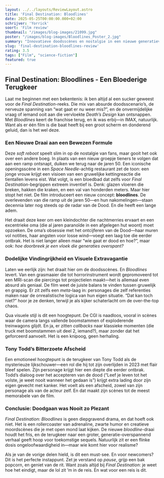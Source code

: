 ```yaml
---
layout: ../../layouts/ReviewLayout.astro
title: 'Final Destination: Bloodlines'
date: 2025-05-25T00:00:00.000+02:00
schrijver: 'Yorrick'
soort: 'Film review'
thumbnail: "/images/blog-images/21099.jpg"
poster: "/images/blog-images/Bloodlines_Poster_2.jpg"
summary: "Innovatieve doodsscènes en nostalgie in een nieuwe generatieverhaal met humor en visuele pracht."
slug: 'final-destination-bloodlines-review'
rating: 3.5
tags: ["Film", "science-fiction"]
featured: true
---
```


## Final Destination: Bloodlines - Een Bloederige Terugkeer  

Laat me beginnen met een bekentenis: ik ben altijd al een sucker geweest voor de *Final Destination*-reeks. Die mix van absurde doodsscenario’s, de nerveuze spanning van “wat gaat er *nu* weer mis?”, en de onvermijdelijke vraag of iemand ooit aan die vervloekte *Death’s Design* kan ontsnappen. Met *Bloodlines* keert de franchise terug, en ik was erbij—in IMAX, natuurlijk. Want als er één film is die baat heeft bij een groot scherm en donderend geluid, dan is het wel deze.  

### Een Nieuwe Draai aan een Bewezen Formule  

Deze *soft reboot* speelt slim in op de nostalgie van fans, maar gooit het ook over een andere boeg. In plaats van een nieuw groepje tieners te volgen dat aan een ramp ontsnapt, duiken we terug naar de jaren 50. Een iconische openingsscène in een *Space Needle*-achtig restaurant zet de toon: een jonge vrouw krijgt een visioen van een gruwelijke kettingreactie die tientallen levens eist. Wat volgt, is een bloedbad dat zelfs voor *Final Destination*-begrippen extreem inventief is. Denk: glazen vloeren die breken, hakken die kraken, en een val van honderden meters. Maar hier stopt het niet. De film introduceert een nieuw concept: **bloodlines**. De overlevenden van die ramp uit de jaren 50—en hun nakomelingen—staan decennia later nog steeds op de radar van de Dood. En die heeft een lange adem.  

Het draait deze keer om een kleindochter die nachtmerries ervaart en een excentrieke oma (die al jaren paranoïde in een afgelegen hut woont) moet opzoeken. De oma’s obsessie met het ontcijferen van de Dood—haar muren vol notities, haar angsten voor losse wind—voegt een laag toe die eerder ontbrak. Het is niet langer alleen maar “wie gaat er dood en hoe?”, maar ook: *hoe doorbreek je een vloek die generaties overspant?*  

### Dodelijke Vindingrijkheid en Visuele Extravagantie  

Laten we eerlijk zijn: het draait hier om de doodsscènes. En *Bloodlines* levert. Van een grasmaaier die tot horrorinstrument wordt gepromoveerd tot een MRI-scan die piercings tot projectielen maakt—het is allemaal even absurd als geniaal. De film weet de juiste balans te vinden tussen gruwelijk en grappig. Er zit zelfs een *meta*-laag in: personages die zelf referenties maken naar de onrealistische logica van hun eigen situatie. “Dat kan toch niet?” hoor je ze denken, terwijl je als kijker schaterlacht om de over-the-top chaos.  

Qua visuele stijl is dit een hoogtepunt. De CGI is naadloos, vooral in scènes waar de camera langs vallende boomstammen of exploderende treinwagons glijdt. En ja, er zitten *callbacks* naar klassieke momenten (die truck met boomstammen uit deel 2, iemand?), maar zonder dat het geforceerd aanvoelt. Het is een knipoog, geen herhaling.  

### Tony Todd’s Bitterzoete Afscheid  

Een emotioneel hoogtepunt is de terugkeer van Tony Todd als de mysterieuze lijkschouwer—een rol die hij tot zijn overlijden in 2023 met flair bleef spelen. Zijn personage krijgt hier een diepte die eerder ontbrak. Todd’s dialoog over het accepteren van de dood (“Leef je leven tot het volste, je weet nooit wanneer het gedaan is”) krijgt extra lading door zijn eigen gevecht met kanker. Het voelt als een afscheid, zowel van zijn personage als van de acteur zelf. En dat maakt zijn scènes tot de meest memorabele van de film.  

### Conclusie: Doodgaan was Nooit zo Plezant  

*Final Destination: Bloodlines* is geen diepgravend drama, en dat hoeft ook niet. Het is een rollercoaster van adrenaline, zwarte humor en creatieve moordscènes die je met open mond laat kijken. De nieuwe *bloodline*-draai houdt het fris, en de terugkeer naar een groter, generatie-overspannend verhaal geeft hoop voor toekomstige sequels. Natuurlijk zit er een flinke dosis ongeloofwaardigheid in—maar wie komt hier voor realisme?  

Als je van de vorige delen hield, is dit een must-see. En voor newcomers? Dit is het perfecte instappunt. Zet je verstand op *pause*, grijp een bak popcorn, en geniet van de rit. Want zoals altijd bij *Final Destination*: je weet hoe het eindigt, maar de lol zit ’m in de reis. En wat voor een reis is dit.
